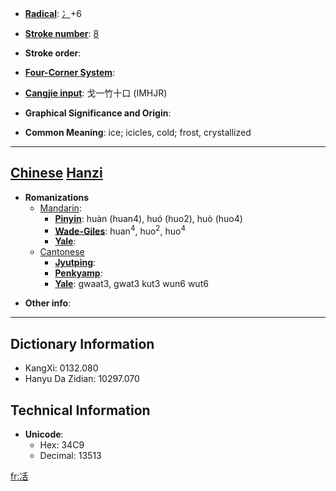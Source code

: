 * '''[[Wiktionary:Chinese radical index| Radical]]''': [[Wiktionary:Chinese radical index 冫|冫]]+6

* '''[[Wiktionary:Chinese total strokes index|Stroke number]]''': [[Wiktionary:Chinese total strokes index 8|8]]

* '''Stroke order''': 

* '''[[Wiktionary:Chinese four corner index|Four-Corner System]]''': 

* '''[[Wiktionary:Chinese Cangjie index|Cangjie input]]''': 戈一竹十口 (IMHJR)

* '''Graphical Significance and Origin''': 

* '''Common Meaning''': ice; icicles, cold; frost, crystallized

----

== [[Chinese]] [[Hanzi]] ==

* '''Romanizations'''
** [[Mandarin]]:
*** '''[[Pinyin]]''': huàn (huan4), huó (huo2), huò (huo4)
*** '''[[Wade-Giles]]''': huan<sup>4</sup>, huo<sup>2</sup>, huo<sup>4</sup>
*** '''[[Yale]]''': 
**[[Cantonese]]
***'''[[Jyutping]]''':
***'''[[Penkyamp]]''': 
***'''[[Yale]]''': gwaat3, gwat3 kut3 wun6 wut6

* '''Other info''': 

----

== Dictionary Information ==

* KangXi: 0132.080
* Hanyu Da Zidian: 10297.070

== Technical Information ==

* '''Unicode''':
** Hex: 34C9
** Decimal: 13513

[[fr:㓉]]